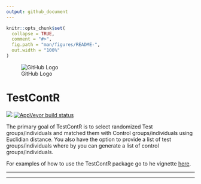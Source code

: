 ```yaml
---
output: github_document
---
```


<!-- README.md is generated from README.Rmd. Please edit that file -->

```r
knitr::opts_chunk$set(
  collapse = TRUE,
  comment = "#>",
  fig.path = "man/figures/README-",
  out.width = "100%"
)
```

![GitHub Logo](inst/logo/TestContR_150w.png)

# TestContR  
<!-- badges: start -->
![](https://travis-ci.org/Fredo-XVII/TestContR.svg?branch=master)
[![AppVeyor build status](https://ci.appveyor.com/api/projects/status/github/Fredo-XVII/TestContR?branch=master&svg=true)](https://ci.appveyor.com/project/Fredo-XVII/TestContR)
<!-- badges: end -->

The primary goal of TestContR is to select randomized Test groups/individuals and matched them with Control groups/individuals using Euclidian distance. You also have the option to provide a list of test groups/individuals where by you can generate a list of control groups/individuals.

For examples of how to use the TestContR package go to he vignette [here](https://fredo-xvii.github.io/TestContR/).

***
***

